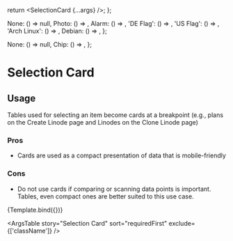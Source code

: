 
<Meta title="Components/Selection Card" component={SelectionCard} />

  return <SelectionCard {...args} />;
};

  None: () => null,
  Photo: () => <InsertPhoto />,
  Alarm: () => <Alarm />,
  'DE Flag': () => <DE width="32" height="24" viewBox="0 0 640 480" />,
  'US Flag': () => <US width="32" height="24" viewBox="0 0 720 480" />,
  'Arch Linux': () => <span className="fl-archlinux" />,
  Debian: () => <span className="fl-debian" />,
};

  None: () => null,
  Chip: () => <Chip label="DEFAULT" component="span" />,
};

# Selection Card

## Usage

Tables used for selecting an item become cards at a breakpoint (e.g., plans on the Create Linode page and Linodes on the Clone Linode page)

### Pros

- Cards are used as a compact presentation of data that is mobile-friendly

### Cons

- Do not use cards if comparing or scanning data points is important. Tables, even compact ones are better suited to this use case.

<Canvas>
  <Story
    name="Selection Card"
    args={{
      renderIcon: iconOptions.Photo,
      renderVariant: variantOptions.None,
      heading: 'Photos',
      subheadings: ['Use a photo', 'Select up to 3'],
      checked: false,
      disabled: false,
      tooltip: '',
    }}
    argTypes={{
      renderIcon: {
        description: 'Element to render on the left side.',
        control: {
          type: 'select',
        },
        options: iconOptions,
      },
      renderVariant: {
        description: 'Element to render on the right side.',
        control: {
          type: 'select',
        },
        options: variantOptions,
      },
      checked: {
        description:
          'If `true`, the card should be displayed in a checked state.',
        table: {
          defaultValue: {
            summary: 'false',
          },
        },
      },
      disabled: {
        description:
          'If `true`, the card should be displayed in a disabled state.',
        table: {
          defaultValue: {
            summary: 'false',
          },
        },
      },
      tooltip: {
        description: 'Text shown when hovering over the card.',
      },
    }}
  >
    {Template.bind({})}
  </Story>
</Canvas>

<ArgsTable
  story="Selection Card"
  sort="requiredFirst"
  exclude={['className']}
/>
